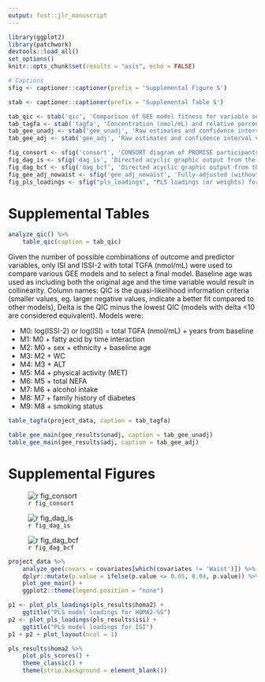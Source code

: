 ```yaml
---
output: fost::jlr_manuscript
---
```


```r
library(ggplot2)
library(patchwork)
devtools::load_all()
set_options()
knitr::opts_chunk$set(results = "asis", echo = FALSE)

# Captions
sfig <- captioner::captioner(prefix = 'Supplemental Figure S')

stab <- captioner::captioner(prefix = 'Supplemental Table S')

tab_qic <- stab('qic', 'Comparison of GEE model fitness for variable selection using quasi-likelihood information criteria.')
tab_tagfa <- stab('tagfa', 'Concentration (nmol/mL) and relative percent (mol%) values of TGFA in PROMISE participants at the baseline visit (2004-2006).')
tab_gee_unadj <- stab('gee_unadj', 'Raw estimates and confidence interval values for *time*-adjusted GEE models of the association of the TGFA (mol% and nmol/mL) and total clinically-measured TG with insulin sensitivity and beta-cell function outcomes using the 6 year longitudinal data from the PROMISE cohort. Estimates represent a percent difference in the outcome per SD increase in the FA. P-values were adjusted for the BH false discovery rate, with an asterisk (*) denoting a significant (p<0.05) association.')
tab_gee_adj <- stab('gee_adj', 'Raw estimates and confidence interval values for *fully*-adjusted GEE models of the association of the TGFA (mol% and nmol/mL) and total clinically-measured TG with insulin sensitivity and beta-cell function outcomes using the 6 year longitudinal data from the PROMISE cohort. Variables controlled for were follow-up time, WC, baseline age, ethnicity, sex, ALT, physical activity, and total NEFA. Estimates represent a percent difference in the outcome per SD increase in the FA. P-values were adjusted for the BH false discovery rate, with an asterisk (*) denoting a significant (p<0.05) association.')

fig_consort <- sfig('consort', 'CONSORT diagram of PROMISE participants over the 3 visits.')
fig_dag_is <- sfig('dag_is', 'Directed acyclic graphic output from the DAGitty online software for insulin sensitivity.')
fig_dag_bcf <- sfig('dag_bcf', 'Directed acyclic graphic output from the DAGitty online software for beta-cell function.')
fig_gee_adj_nowaist <- sfig('gee_adj_nowaist', 'Fully-adjusted (without waist size) GEE models of the association of the TGFA (mol% and nmol/mL) and total clinically-measured TG with insulin sensitivity and beta-cell function outcomes using the 6 year longitudinal data from the PROMISE cohort. Variables controlled for were follow-up time, baseline age, ethnicity, sex, ALT, physical activity, and total NEFA. X-axis values represent a percent difference in the outcome per SD increase in the FA. P-values were adjusted for the BH false discovery rate, with the largest dot representing a significant (p<0.05) association.')
fig_pls_loadings <- sfig("pls_loadings", "PLS loadings (or weights) for each of the TGFA. A larger loading indicates a higher contribution to the PLS component score.")
```

# Supplemental Tables

```r
analyze_qic() %>% 
    table_qic(caption = tab_qic)
```

Given the number of possible combinations of outcome and predictor variables,
only ISI and ISSI-2 with total TGFA (nmol/mL) were used to
compare various GEE models and to select a final model.  Baseline age was used
as including both the original age and the time variable would result in
collinearity.  Column names: QIC is the quasi-likelihood information criteria
(smaller values, eg. larger negative values, indicate a better fit compared to
other models), Delta is the QIC minus the lowest QIC (models with delta <10 are 
considered equivalent).  Models were:

- M0: log(ISSI-2) or log(ISI) = total TGFA (nmol/mL) + years from baseline
- M1: M0 + fatty acid by time interaction
- M2: M0 + sex + ethnicity + baseline age
- M3: M2 + WC
- M4: M3 + ALT
- M5: M4 + physical activity (MET)
- M6: M5 + total NEFA
- M7: M6 + alcohol intake
- M8: M7 + family history of diabetes
- M9: M8 + smoking status

```r
table_tagfa(project_data, caption = tab_tagfa)
```

```r
table_gee_main(gee_results$unadj, caption = tab_gee_unadj)
table_gee_main(gee_results$adj, caption = tab_gee_adj)
```

# Supplemental Figures

![`r fig_consort`](../img/flowDiagramSample.png)

![`r fig_dag_is`](../img/dagitty-model-is.png)

![`r fig_dag_bcf`](../img/dagitty-model-bcf.png)

```r
project_data %>% 
    analyze_gee(covars = covariates[which(covariates != 'Waist')]) %>% 
    dplyr::mutate(p.value = ifelse(p.value <= 0.05, 0.04, p.value)) %>% 
    plot_gee_main() +
    ggplot2::theme(legend.position = "none")
```

```r
p1 <- plot_pls_loadings(pls_results$homa2) +
    ggtitle("PLS model loadings for HOMA2-%S")
p2 <- plot_pls_loadings(pls_results$isi) +
    ggtitle("PLS model loadings for ISI")
p1 + p2 + plot_layout(ncol = 1)
```

```r
pls_results$homa2 %>% 
    plot_pls_scores() +
    theme_classic() +
    theme(strip.background = element_blank())
```

